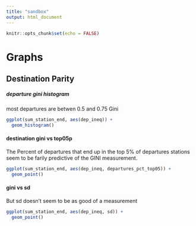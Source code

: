 ```yaml
---
title: "sandbox"
output: html_document
---
```


```r
knitr::opts_chunk$set(echo = FALSE)
```


# Graphs 

## Destination Parity

##### departure gini histogram
most departures are betwen 0.5 and 0.75 Gini
```r
ggplot(sum_station_end, aes(dep_ineq)) +
  geom_histogram() 
```

#### destination gini vs top05p
The Percent of departures that end up in the top 5% of departures stations seem to be farily predictive of the GINI measurement.
```r
ggplot(sum_station_end, aes(dep_ineq, departures_pct_top05)) +
  geom_point()
```

#### gini vs sd
But sd doesn't seem to be as good of a measurement
```r
ggplot(sum_station_end, aes(dep_ineq, sd)) +
  geom_point()
```


